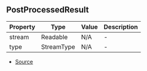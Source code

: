 ## PostProcessedResult


| Property | Type | Value | Description |
| ----------- | ----------- | ----------- | ----------- |
| stream | Readable | N/A | - |
| type | StreamType | N/A | - |


- [Source](https://github.com/Androz2091/discord-player/blob/3222e4d/packages/discord-player/src/Structures/GuildQueue.ts#L50)